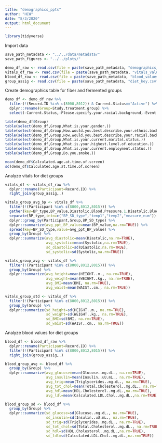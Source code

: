 ```yaml
---
title: "demographics_ppts"
author: "HCW"
date: "8/3/2020"
output: html_document
---
```


```r
library(tidyverse)
```


Import data
```r
save_path_metadata <- "../../data/metadata/"
save_path_figures <- "../../plots/"

demo_df_raw <- read.csv(file = paste(save_path_metadata, "demographics_info_all.csv", sep = ""))
vitals_df_raw <- read.csv(file = paste(save_path_metadata, "vitals_values_pilot.csv", sep = ""))
blood_df_raw <- read.csv(file = paste(save_path_metadata, "blood_values_pilot.csv", sep = ""))
group_assig <- read.csv(file = paste(save_path_metadata, "diet_key.csv", sep = ""))
```

Create demographics table for fiber and fermented groups
```r
demo_df <- demo_df_raw %>%
  filter(!(Record.ID %in% c(8000,8012)) & Current.Status=="Active") %>%
  dplyr::rename(Group=Study.treatment.group) %>% 
  select(-Current.Status,-Please.specify.your.racial.background,-Event.Name)

table(demo_df$Group)
table(select(demo_df,Group,What.is.your.gender.))
table(select(demo_df,Group,How.would.you.best.describe.your.ethnic.background..Please.select.one.))
table(select(demo_df,Group,How.would.you.best.describe.your.racial.background..Please.select.one.))
table(select(demo_df,Group,What.is.your.current.marital.status.))
table(select(demo_df,Group,What.is.your.highest.level.of.education.))
table(select(demo_df,Group,What.is.your.current.employment.status.))
table(select(demo_df,Group,Do.you.smoke.))

mean(demo_df$Calculated.age.at.time.of.screen)
sd(demo_df$Calculated.age.at.time.of.screen)
```
Analyze vitals for diet groups
```r
vitals_df <- vitals_df_raw %>% 
  dplyr::rename(Participant=Record.ID) %>% 
  right_join(group_assig,.)

vitals_group_avg_bp <- vitals_df %>% 
  filter(!(Participant %in% c(8000,8012,8015))) %>% 
  gather(key=BP_type,BP_value,Diastolic.Blood.Pressure.1,Diastolic.Blood.Pressure.2,Diastolic.Blood.Pressure.3,Systolic.Blood.Pressure.1,Systolic.Blood.Pressure.2,Systolic.Blood.Pressure.3) %>% 
  separate(BP_type,into=c("BP_SD_type","temp1","temp2","measure_num")) %>% 
  dplyr::group_by(Participant,Group,BP_SD_type) %>% 
  dplyr::summarize(avg_ppt_BP_value=mean(BP_value,na.rm=TRUE)) %>% 
  spread(key=BP_SD_type,value=avg_ppt_BP_value) %>% 
  group_by(Group) %>% 
  dplyr::summarize(avg_diastolic=mean(Diastolic,na.rm=TRUE),
                   avg_systolic=mean(Systolic,na.rm=TRUE),
                   sd_diastolic=sd(Diastolic,na.rm=TRUE),
                   sd_systolic=sd(Systolic,na.rm=TRUE))

vitals_group_avg <- vitals_df %>% 
  filter(!(Participant %in% c(8000,8012,8015))) %>% 
  group_by(Group) %>% 
  dplyr::summarize(avg_height=mean(HEIGHT..m., na.rm=TRUE),
                   avg_weight=mean(WEIGHT..kg., na.rm=TRUE),
                   avg_BMI=mean(BMI, na.rm=TRUE),
                   avg_waist=mean(WAIST..cm., na.rm=TRUE))

vitals_group_std <- vitals_df %>% 
  filter(!(Participant %in% c(8000,8012,8015))) %>% 
  group_by(Group) %>% 
  dplyr::summarize(sd_height=sd(HEIGHT..m., na.rm=TRUE),
                   sd_weight=sd(WEIGHT..kg., na.rm=TRUE),
                   sd_BMI=sd(BMI, na.rm=TRUE),
                   sd_waist=sd(WAIST..cm., na.rm=TRUE))
```
Analyze blood values for diet groups
```r
blood_df <- blood_df_raw %>% 
  dplyr::rename(Participant=Record.ID) %>% 
  filter(!(Participant %in% c(8000,8012,8015))) %>% 
  right_join(group_assig,.)

blood_group_avg <- blood_df %>% 
  group_by(Group) %>% 
  dplyr::summarize(avg_glucose=mean(Glucose..mg.dL., na.rm=TRUE),
                   avg_insulin=mean(Insulin..uU.mL., na.rm=TRUE),
                   avg_trig=mean(Triglycerides..mg.dL., na.rm=TRUE),
                   avg_tot_chol=mean(Total.Cholesterol..mg.dL., na.rm=TRUE),
                   avg_hdl=mean(HDL.Cholesterol..mg.dL.,na.rm=TRUE),
                   avg_ldl=mean(Calculated.LDL.Chol..mg.dL.,na.rm=TRUE))

blood_group_sd <- blood_df %>% 
  group_by(Group) %>% 
  dplyr::summarize(sd_glucose=sd(Glucose..mg.dL., na.rm=TRUE),
                   sd_insulin=sd(Insulin..uU.mL., na.rm=TRUE),
                   sd_trig=sd(Triglycerides..mg.dL., na.rm=TRUE),
                   sd_tot_chol=sd(Total.Cholesterol..mg.dL., na.rm=TRUE),
                   sd_hdl=sd(HDL.Cholesterol..mg.dL.,na.rm=TRUE),
                   sd_ldl=sd(Calculated.LDL.Chol..mg.dL.,na.rm=TRUE))
```

